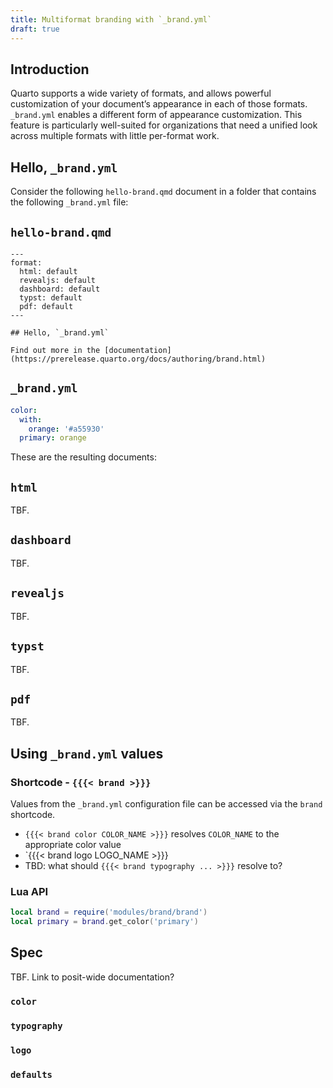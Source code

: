 ```yaml
---
title: Multiformat branding with `_brand.yml`
draft: true
---
```


## Introduction

Quarto supports a wide variety of formats, and allows powerful customization of your document's appearance
in each of those formats. 
`_brand.yml` enables a different form of appearance customization.
This feature is particularly well-suited for organizations that need a unified look across multiple formats with little per-format work.

## Hello, `_brand.yml`

Consider the following `hello-brand.qmd` document in a folder that contains the following `_brand.yml` file:

::: {.panel-tabset}

## `hello-brand.qmd`

```qmd
---
format:
  html: default
  revealjs: default
  dashboard: default
  typst: default
  pdf: default
---

## Hello, `_brand.yml`

Find out more in the [documentation](https://prerelease.quarto.org/docs/authoring/brand.html)

```

## `_brand.yml`

```yml
color:
  with:
    orange: '#a55930'
  primary: orange
```

:::

These are the resulting documents:

::: {.panel-tabset}

## `html`

TBF.

## `dashboard`

TBF.

## `revealjs`

TBF.

## `typst`

TBF.

## `pdf`

TBF.

:::

## Using `_brand.yml` values

### Shortcode - `{{{< brand >}}}`

Values from the `_brand.yml` configuration file can be accessed via the `brand` shortcode.

- `{{{< brand color COLOR_NAME >}}}` resolves `COLOR_NAME` to the appropriate color value
- `{{{< brand logo LOGO_NAME >}}}
- TBD: what should `{{{< brand typography ... >}}}` resolve to?

### Lua API

```lua
local brand = require('modules/brand/brand')
local primary = brand.get_color('primary')
```

## Spec

TBF. Link to posit-wide documentation?

### `color`

### `typography`

### `logo`

### `defaults`
